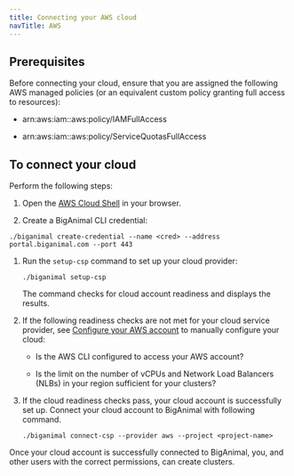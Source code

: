 ```yaml
---
title: Connecting your AWS cloud
navTitle: AWS
---
```


## Prerequisites

Before connecting your cloud, ensure that you are assigned the following AWS managed policies (or an equivalent custom policy granting full access to resources):

- arn:aws:iam::aws:policy/IAMFullAccess

- arn:aws:iam::aws:policy/ServiceQuotasFullAccess

## To connect your cloud

Perform the following steps:

1. Open the [AWS Cloud Shell](https://console.aws.amazon.com/cloudshell) in your browser.

1.  Create a BigAnimal CLI credential:

   ```shell
   ./biganimal create-credential --name <cred> --address portal.biganimal.com --port 443
   ```

1. Run the `setup-csp` command to set up your cloud provider:

   ```shell
   ./biganimal setup-csp 
   ```
   The command checks for cloud account readiness and displays the results. 

1. If the following readiness checks are not met for your cloud service provider, see [Configure your AWS account](/biganimal/release/getting_started/preparing_cloud_account/02_preparing_aws/#configure-your-aws-account) to manually configure your cloud:

   - Is the AWS CLI configured to access your AWS account?

   - Is the limit on the number of vCPUs and Network Load Balancers (NLBs) in your region sufficient for your clusters?

1. If the cloud readiness checks pass, your cloud account is successfully set up. Connect your cloud account to BigAnimal with following command.
   ```shell
   ./biganimal connect-csp --provider aws --project <project-name>
   ```
 Once your cloud account is successfully connected to BigAnimal, you, and other users with the correct permissions, can create clusters.